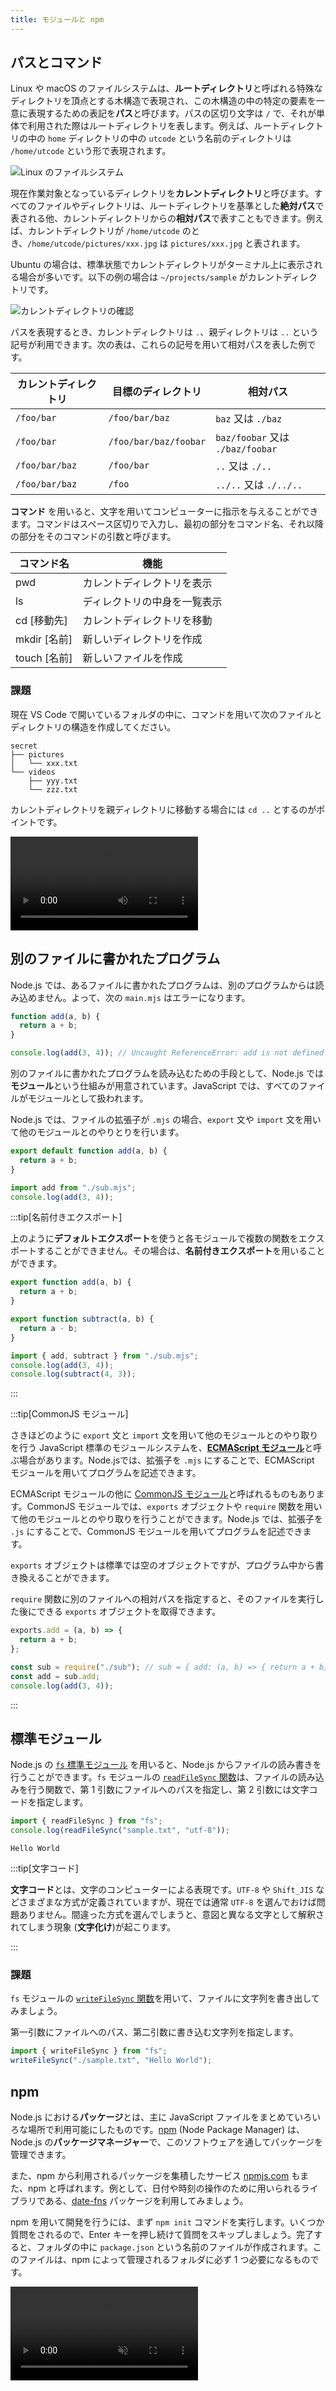 ```yaml
---
title: モジュールと npm
---
```



## パスとコマンド

Linux や macOS のファイルシステムは、**ルートディレクトリ**と呼ばれる特殊なディレクトリを頂点とする木構造で表現され、この木構造の中の特定の要素を一意に表現するための表記を**パス**と呼びます。パスの区切り文字は `/` で、それが単体で利用された際はルートディレクトリを表します。例えば、ルートディレクトリの中の `home` ディレクトリの中の `utcode` という名前のディレクトリは `/home/utcode` という形で表現されます。

![Linux のファイルシステム](./linux-file-system.png)

現在作業対象となっているディレクトリを**カレントディレクトリ**と呼びます。すべてのファイルやディレクトリは、ルートディレクトリを基準とした**絶対パス**で表される他、カレントディレクトリからの**相対パス**で表すこともできます。例えば、カレントディレクトリが `/home/utcode` のとき、`/home/utcode/pictures/xxx.jpg` は `pictures/xxx.jpg` と表されます。

Ubuntu の場合は、標準状態でカレントディレクトリがターミナル上に表示される場合が多いです。以下の例の場合は `~/projects/sample` がカレントディレクトリです。

![カレントディレクトリの確認](./check-current-directory.png)

パスを表現するとき、カレントディレクトリは `.`、親ディレクトリは `..` という記号が利用できます。次の表は、これらの記号を用いて相対パスを表した例です。

| カレントディレクトリ | 目標のディレクトリ    | 相対パス                         |
| -------------------- | --------------------- | -------------------------------- |
| `/foo/bar`           | `/foo/bar/baz`        | `baz` 又は `./baz`               |
| `/foo/bar`           | `/foo/bar/baz/foobar` | `baz/foobar` 又は `./baz/foobar` |
| `/foo/bar/baz`       | `/foo/bar`            | `..` 又は `./..`                 |
| `/foo/bar/baz`       | `/foo`                | `../..` 又は `./../..`           |

**コマンド** を用いると、文字を用いてコンピューターに指示を与えることができます。コマンドはスペース区切りで入力し、最初の部分をコマンド名、それ以降の部分をそのコマンドの引数と呼びます。

| コマンド名   | 機能                         |
| ------------ | ---------------------------- |
| pwd          | カレントディレクトリを表示   |
| ls           | ディレクトリの中身を一覧表示 |
| cd [移動先]  | カレントディレクトリを移動   |
| mkdir [名前] | 新しいディレクトリを作成     |
| touch [名前] | 新しいファイルを作成         |

### 課題

現在 VS Code で開いているフォルダの中に、コマンドを用いて次のファイルとディレクトリの構造を作成してください。

```plain
secret
├── pictures
│   └── xxx.txt
└── videos
    ├── yyy.txt
    └── zzz.txt
```

<Answer>

カレントディレクトリを親ディレクトリに移動する場合には `cd ..` とするのがポイントです。

<video src={commandsAnswerVideo} controls />

</Answer>

## 別のファイルに書かれたプログラム

Node.js では、あるファイルに書かれたプログラムは、別のプログラムからは読み込めません。よって、次の `main.mjs` はエラーになります。

```javascript title="sub.mjs"
function add(a, b) {
  return a + b;
}
```

```javascript title="main.mjs"
console.log(add(3, 4)); // Uncaught ReferenceError: add is not defined
```

別のファイルに書かれたプログラムを読み込むための手段として、Node.js では<Term>**モジュール**</Term>という仕組みが用意されています。JavaScript では、すべてのファイルが<Term>モジュール</Term>として扱われます。

Node.js では、ファイルの拡張子が `.mjs` の場合、`export` 文や `import` 文を用いて他の<Term>モジュール</Term>とのやりとりを行います。

```javascript title="sub.mjs"
export default function add(a, b) {
  return a + b;
}
```

```javascript title="main.mjs"
import add from "./sub.mjs";
console.log(add(3, 4));
```

<ViewSource url={import.meta.url} path="_samples/default-export" />

:::tip[名前付きエクスポート]

上のように**デフォルトエクスポート**を使うと各モジュールで複数の関数をエクスポートすることができません。その場合は、**名前付きエクスポート**を用いることができます。

```javascript title="sub.mjs"
export function add(a, b) {
  return a + b;
}

export function subtract(a, b) {
  return a - b;
}
```

```javascript title="main.mjs"
import { add, subtract } from "./sub.mjs";
console.log(add(3, 4));
console.log(subtract(4, 3));
```

<ViewSource url={import.meta.url} path="_samples/named-export" />

:::

:::tip[CommonJS モジュール]

さきほどのように `export` 文と `import` 文を用いて他の<Term>モジュール</Term>とのやり取りを行う JavaScript 標準の<Term>モジュール</Term>システムを、[**ECMAScript モジュール**](https://developer.mozilla.org/ja/docs/Web/JavaScript/Guide/Modules)と呼ぶ場合があります。Node.jsでは、拡張子を `.mjs` にすることで、ECMAScript <Term>モジュール</Term>を用いてプログラムを記述できます。

ECMAScript モジュールの他に [CommonJS モジュール](https://nodejs.org/api/modules.html)と呼ばれるものもあります。CommonJS モジュールでは、`exports` オブジェクトや `require` 関数を用いて他の<Term>モジュール</Term>とのやり取りを行うことができます。Node.js では、拡張子を `.js` にすることで、CommonJS <Term>モジュール</Term>を用いてプログラムを記述できます。

`exports` オブジェクトは標準では空のオブジェクトですが、プログラム中から書き換えることができます。

`require` 関数に別のファイルへの相対パスを指定すると、そのファイルを実行した後にできる `exports` オブジェクトを取得できます。

```javascript title="sub.js"
exports.add = (a, b) => {
  return a + b;
};
```

```javascript title="main.js"
const sub = require("./sub"); // sub = { add: (a, b) => { return a + b; } }
const add = sub.add;
console.log(add(3, 4));
```

<ViewSource url={import.meta.url} path="_samples/commonjs-module" />

:::

## 標準<Term>モジュール</Term>

Node.js の [`fs` 標準モジュール](https://nodejs.org/api/fs.html) を用いると、Node.js からファイルの読み書きを行うことができます。`fs` モジュールの [`readFileSync` 関数](https://nodejs.org/api/fs.html#fsreadfilesyncpath-options)は、ファイルの読み込みを行う関数で、第 1 引数にファイルへのパスを指定し、第 2 引数には文字コードを指定します。

```javascript title="main.mjs"
import { readFileSync } from "fs";
console.log(readFileSync("sample.txt", "utf-8"));
```

```plain title="sample.txt"
Hello World
```

<ViewSource
  url={import.meta.url}
  path="_samples/read-file-sync"
  noCodeSandbox
/>

:::tip[文字コード]

**文字コード**とは、文字のコンピューターによる表現です。`UTF-8` や `Shift_JIS` などさまざまな方式が定義されていますが、現在では通常 `UTF-8` を選んでおけば問題ありません。間違った方式を選んでしまうと、意図と異なる文字として解釈されてしまう現象 (**文字化け**)が起こります。

:::

### 課題

`fs` モジュールの [`writeFileSync` 関数](https://nodejs.org/api/fs.html#fswritefilesyncfile-data-options)を用いて、ファイルに文字列を書き出してみましょう。

<Answer>

第一引数にファイルへのパス、第二引数に書き込む文字列を指定します。

```javascript title="main.mjs"
import { writeFileSync } from "fs";
writeFileSync("./sample.txt", "Hello World");
```

<ViewSource
  url={import.meta.url}
  path="_samples/write-file-sync"
  noCodeSandbox
/>

</Answer>

## npm

Node.js における**パッケージ**とは、主に JavaScript ファイルをまとめていろいろな場所で利用可能にしたものです。[npm](https://docs.npmjs.com/about-npm) (Node Package Manager) は、Node.js の**パッケージマネージャー**で、このソフトウェアを通してパッケージを管理できます。

また、npm から利用されるパッケージを集積したサービス [npmjs.com](https://www.npmjs.com/) もまた、npm と呼ばれます。例として、日付や時刻の操作のために用いられる<Term>ライブラリ</Term>である、[date-fns](https://www.npmjs.com/package/date-fns) パッケージを利用してみましょう。

npm を用いて開発を行うには、まず `npm init` コマンドを実行します。いくつか質問をされるので、Enter キーを押し続けて質問をスキップしましょう。完了すると、フォルダの中に `package.json` という名前のファイルが作成されます。このファイルは、npm によって管理されるフォルダに必ず 1 つ必要になるものです。

<video src={npmInitVideo} controls muted autoPlay loop />

続いて、npm のパッケージをインストールします。`npm install` に続けて、インストールしたいパッケージの名前を入力します。

```shell
npm install date-fns
```

これにより、フォルダの中に `package-lock.json` ファイルと、`node_modules` フォルダが作成され、内部にパッケージ本体がダウンロードされます。

<video src={npmInstallVideo} controls muted autoPlay loop />

:::tip[JSON]

npm によって作成された `package.json` とは何者でしょうか。拡張子が `.json` のファイルには、**JSON** が記述されています。JSON は、 JavaScript Object Notation の略で、複雑なデータ構造を単一の文字列として表現する際に、JavaScript オブジェクトに似た記法を用いるための仕様です。JavaScript との相性が非常に良いだけでなく、文法が単純で明快であることから、JavaScript を用いないプロジェクトでも頻繁に用いられます。

JSON は、JavaScript のオブジェクト記法よりも制限が厳しくなっています。例えば、

```js
{
  name: "田中",
  age: 18,
}
```

は、JavaScript の文法では有効ですが、JSON としては誤りです。JSON には、

- キーには必ずダブルクォーテーションをつける
- 最後のプロパティの後にはコンマをつけてはならない

という制約があります。このため、上のオブジェクトを JSON で記述するためには、

```json
{
  "name": "田中",
  "age": 18
}
```

のようにしなければなりません。

:::

## npm のパッケージを Node.js から利用する

npm でダウンロードしたパッケージは、<Term>モジュール</Term>として `import` 宣言に指定できます。

```javascript
import { format } from "date-fns";
console.log(format(new Date(), "yyyy年MM月dd日"));
```

<ViewSource url={import.meta.url} path="_samples/date-fns" noCodeSandbox />

![date-fns パッケージの利用](./use-package.png)

## 課題

1. サンプルコードの `dateFns` 変数の中身をデバッガで観察してみましょう。
2. [`mathjs` パッケージ](https://www.npmjs.com/package/mathjs)は、JavaScript で複雑な計算を行うためのライブラリです。このライブラリを用いて、$\log(x)$ を $x$ について微分した式を求めてください。

   <Answer>

   [`mathjs.derivative` 関数](https://mathjs.org/docs/reference/functions/derivative.html)を用いると、微分した式を求めることができます。

   ```javascript
   import { derivative } from "mathjs";
   console.log(derivative("log(x, e)", "x").toString());
   ```

   <ViewSource url={import.meta.url} path="_samples/math-js" noCodeSandbox />

   </Answer>
